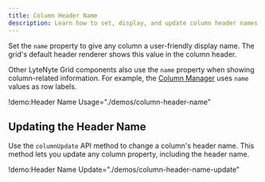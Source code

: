 ```yaml
---
title: Column Header Name
description: Learn how to set, display, and update column header names in LyteNyte Grid.
---
```


Set the `name` property to give any column a user-friendly display name.
The grid's default header renderer shows this value in the column header.

Other LyteNyte Grid components also use the `name` property when showing
column-related information. For example, the
[Column Manager](/docs/component-column-manager) uses `name` values as
row labels.

!demo:Header Name Usage="./demos/column-header-name"

## Updating the Header Name

Use the `columnUpdate` API method to change a column's header name. This
method lets you update any column property, including the header name.

!demo:Header Name Update="./demos/column-header-name-update"
